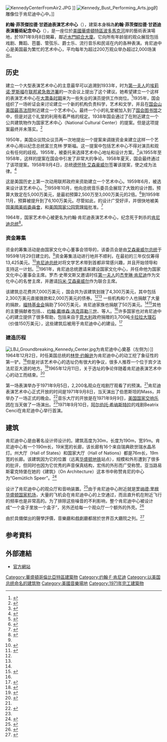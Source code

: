 {{Infobox venue
| name                = 肯尼迪中心
| nickname            = 
| native_name         = John F. Kennedy Memorial Center for the Performing Arts
| native_name_lang    =
| fullname            = 约翰·F·肯尼迪表演艺术紀念中心
| former names        = 
| logo_image          = 
| logo_caption        = 
| image               = Kennedy_Center_-_panoramio.jpg
| image_width         = 350
| caption             = 从[[波托马克河|波托马克河]]看肯尼迪中心
{{Infobox mapframe|tyep=shape|zoom=15|frame-width=280}}
| pushpin_map         = 
| pushpin_mapsize     =
| pushpin_map_caption =
| pushpin_label_position =
| address             = 2700F街，西北
| location            = {{USA}}[[華盛頓哥倫比亞特區|華盛頓哥倫比亞特區]]
| coordinates         = {{coord|38.8957|-77.0559|region:US_type:landmark|display=it}}
| type                = 表演藝術中心
| broke_ground        = 1964年12月2日
| built               = 
| opened              = {{Start date and age|1971|09|08}} 
| renovated           = 
| expanded            = 
| closed              = 
| demolished          = 
| owner               = 美國政府
| operator            = 約翰肯尼迪表演藝術中心<br />大衛·魯賓斯坦
| cost                = 
| architect           = 愛德華·達雷爾·斯通
| project_manager     = 
| structural engineer = Severud Associates
| services engineer   = 
| general_contractor  = 約翰·麥克沙恩
| main_contractors    = 
| capacity            = Concert Hall: 2,454<br />Opera House: 2,294<br />Eisenhower Theater: 1,161<br />Terrace Theater: 475<br />Theater Lab: 398<br />Family Theater: 320<br />Jazz Club: 160
| tenants             = [[國家交響樂團_(美國)|國家交響樂團]] <br />Washington National Opera<br />
| embedded            = 
| website             = {{URL|http://www.kennedy-center.org}} 
| publictransit       = {{WMATA link logo}} [[Washington_Metro|Washington Metro]] <br /> {{rint|washington|blue}} {{rint|washington|orange}} {{rint|washington|silver}} at [[Foggy_Bottom–GWU_station|Foggy Bottom–GWU station]]<br />{{bus icon|12px}} [[Metrobus_(Washington,_D.C.)|Metrobus]]: 80
}}
[[File:KennedyCenterFromAir2.JPG|thumb]] ]]
[[File:Kennedy_Bust_Performing_Arts.jpg|thumb]]的雕像位于肯尼迪中心中。]]

'''約翰·菲茨傑拉德·甘迺迪表演艺术中心'''（{{lang-en|John F. Kennedy Center for the Performing Arts}}），建築本身稱為'''約翰·菲茨傑拉德·甘迺迪表演藝術紀念中心'''（{{lang-en|John F. Kennedy Memorial Center for the Performing Arts}}），是一座位於[[美國|美國]][[華盛頓特區|華盛頓特區]][[波多馬克河|波多馬克河]]岸的藝術表演場地，於1971年9月8日開幕，鄰近[[水門綜合大廈|水門綜合大廈]]。它向所有年龄层的观众展现包括戏剧、舞蹈、芭蕾、管弦乐、爵士乐、流行音乐和民谣在内的各种表演。肯尼迪中心是美国最为繁忙的艺术中心，平均每年为超过200万观众举办超过2,000场演出。

== 历史 ==
建立一个大型表演艺术中心的主意最早可以追溯到1933年，时为[[第一夫人|第一夫人]]的[[埃莉诺·罗斯福|埃莉诺·罗斯福]]在[[联邦紧急救济署|联邦紧急救济署]]的一次会议上提出了这个建议。她希望建立一个这样的表演艺术中心在[[大萧条|大萧条时期]]来为一些失业的演员提供工作岗位。<ref name="meersman-p527">{{cite journal |author=Meersman, Roger |title=The Kennedy Center: From Dream to Reality |journal=Records of the Columbia Historical Society |year=1980 |volume=50 |page=527}}</ref>1935年，国会组织了一场听证会来讨论建立一个新的机构负责科学，艺术和文学，并且在[[国会山|国会山]][[美国最高法院|美国最高法院]]附近建立一个艺术中心。最终一个小的礼堂被加入到了[[国会图书馆|国会图书馆]]之中，但是对这个礼堂的利用有着严格的规定。1938年国会通过了在{{link-en|司法广场|Judiciary Square}}附近建立一个公共建筑物作为国家艺术中心（National Cultural Center）的提案。但是这项提案最终并未落实。<ref name="meersman-p528">{{cite journal |author=Meersman, Roger |title=The Kennedy Center: From Dream to Reality |journal=Records of the Columbia Historical Society |year=1980 |volume=50 |page=528}}</ref>

1950年，美国众议院众议员{{link-en|亚瑟·乔治·克莱恩|Arthur George Klein}}再一次地提出一个提案来调拨资金来建立这样一个艺术中心用以纪念总统富兰克林·罗斯福。这一提案中包括艺术中心不得对演员和观众有任何的歧视。1955年，{{link-en|斯坦福国际研究院|SRI International}}被委托来选择艺术中心地址和设计方案。<ref>{{cite web|url=http://www.sri.com/about/timeline/timeline1.html|archiveurl=https://web.archive.org/web/20080724200316/http://www.sri.com/about/timeline/timeline1.html|archivedate=2008-07-24|title=Timeline of SRI International Innovations: 1940s - 1950s|publisher={{link-en|SRI International}}|accessdate=2012-07-01|deadurl=yes}}</ref>从1955年至1958年，这样的提案在国会中引发了非常大的争论。1958年夏天，国会最终通过了该项提案。1958年9月4日，总统[[德怀特·艾森豪威尔|德怀特·艾森豪威尔]]签署该提案，使之成为法律。<ref name="meersman-p529">{{cite journal |author=Meersman, Roger |title=The Kennedy Center: From Dream to Reality |journal=Records of the Columbia Historical Society |year=1980 |volume=50 |page=529}}</ref>

这是美国历史上第一次动用联邦政府来资助建立一个艺术中心。1959年6月，{{link-en|爱德华‧达雷尔‧斯通|Edward Durell Stone }}被选来设计该艺术中心。<ref name="meersman-p541">{{cite journal |author=Meersman, Roger |title=The Kennedy Center: From Dream to Reality |journal=Records of the Columbia Historical Society |year=1980 |volume=50 |page=542}}</ref>1959年10月，他向总统音乐委员会展现了大致的设计图，预算大致定在5,000万美元，是最初预算2,500万至3,000万美元的2倍。<ref name="meersman-p543">{{cite journal |author=Meersman, Roger |title=The Kennedy Center: From Dream to Reality |journal=Records of the Columbia Historical Society |year=1980 |volume=50 |page=543}}</ref>到1959年11月，预算被提升到了6,100万美元。尽管如此，{{link-en|爱德华·斯通|Edward Durell Stone }}的设计广受好评，并很快地被美国[[美國美術委員會|美國美術委員會]]，{{link-en|国家首都规划委员会|National Capital Planning Commission}}和[[美国国家公园管理局|美国国家公园管理局]]批准。<ref name="meersman-p544">{{cite journal |author=Meersman, Roger |title=The Kennedy Center: From Dream to Reality |journal=Records of the Columbia Historical Society |year=1980 |volume=50 |page=544}}</ref>

1964年，国家艺术中心被更名为约翰·肯尼迪表演艺术中心，纪念死于刺杀的[[肯尼迪总统|肯尼迪总统]]<ref name="nyt-robertson">{{cite news |title=At Last, the Performances Begin |work=The New York Times |author=Robertson, Nan|date=September 6, 1971 |authorlink=Nan C. Robertson}}</ref>。

=== 资金筹集 ===
资金的筹集活动是由国家文化中心董事会领导的，该委员会是由[[艾森豪威尔|艾森豪威尔总统]]于1959年1月29日建立的。<ref name="meersman-p541" />资金筹集活动进行地并不顺利，在最初的三年仅仅筹得13,425美元。<ref name="meersman-p545">{{cite journal |author=Meersman, Roger |title=The Kennedy Center: From Dream to Reality |journal=Records of the Columbia Historical Society |year=1980 |volume=50 |page=545}}</ref>[[肯尼迪总统|肯尼迪总统]]对将文学艺术带到首都非常感兴趣，并且开始领导和支持这一计划。<ref name="nyt-09061971">{{cite news |title=Kennedy Arts Center Primps for Opening and Hopes to Make Profit |work=The New York Times |date=September 6, 1971 |author=Lydon, Christopher}}</ref>1961年，肯尼迪总统邀请{{Link-en|罗杰·史蒂文斯|Roger L. Stevens}}来建设国家文化中心，并任命他为国家文化中心董事会主席。罗杰·史蒂文斯又邀请时任[[美国第一夫人列表|第一夫人]]的[[杰奎琳·肯尼迪|杰奎琳·肯尼迪]]作为文化中心的名誉主席，并邀请[[玛米·艾森豪威尔|玛米·艾森豪威尔]]作为联合主席。

该建筑总花费共7,000万美元 ，国会共为该建筑划拨了4,300万美元，其中包括2,300万美元直接拨款和2,000万美元的债券。<ref name="nyt-robertson" /><ref name="nyt-09061971" /> 一些机构和个人也捐献了大量的捐款，[[福特基金会|福特基金会]]捐助了500万美元，肯尼迪家族也捐献了50万美元。<ref name="meersman-p564" /><ref name="nyt-09031971">{{cite news |title=Clamor Continues for Seats at Kennedy Center Opening |work=The New York Times |date=September 3, 1971 |author=Curtis, Charlotte}}</ref>其他的主要捐献者包括{{link-en|杰·维拉德·马里奥特|J. Willard Marriott}}、{{link-en|玛荷丽·梅莉薇德·波斯特|Marjorie Merriweather Post}}、[[约翰·戴维森·洛克菲勒三世|约翰·戴维森·洛克菲勒三世]]、{{link-en|罗伯特 ·伍德拉夫|Robert W. Woodruff}}等人。<ref name="nyt-09031971" />许多国家也对肯尼迪中心的建立提供了很多帮助，包括来自于[[意大利|意大利]]政府捐赠的3,700吨[[卡拉拉|卡拉拉]][[大理石|大理石]]（价值150万美元），这些建筑后被用于肯尼迪中心的建设。<ref>{{cite news |title=$3-Million in Gifts Adorn Center |work=The New York Times |date=September 6, 1971}}</ref>

=== 建造历程 ===
[[File:LBJ_Groundbreaking_Kennedy_Center.jpg|thumb]]为肯尼迪中心奠基（左侧为{{link-en|罗杰·史蒂文斯|Roger L. Stevens}}）]]
1964年12月2日，时任美国总统的[[林登·约翰逊|林登·约翰逊]]为肯尼迪中心的动工挖了象征性的第一铲。<ref name="meersman-p560">{{cite journal |author=Meersman, Roger |title=The Kennedy Center: From Dream to Reality |journal=Records of the Columbia Historical Society |year=1980 |volume=50|page=560}}</ref>但是对该艺术中心的选址仍有很大的争议，很多人推荐一个位于宾夕法法尼亚大道的地方。<ref name="meersman-p564">{{cite journal|author=Meersman, Roger |title=The Kennedy Center: From Dream to Reality|journal=Records of the Columbia Historical Society |year=1980|volume=50 |page=564}}</ref>1965年12月11日，关于选址的争论伴随着肯尼迪表演艺术中心的动工而结束。<ref name="meersman-p568">{{cite journal |author=Meersman, Roger |title=The Kennedy Center: From Dream to Reality |journal=Records of the Columbia Historical Society |year=1980 |volume=50 |pages=568–569}}</ref>

第一场表演举办于1971年9月5日，2,200名观众在戏剧厅观看了{{which|[[伦纳德·伯恩斯坦|伦纳德·伯恩斯坦]]的交响乐作品}}的预演。<ref name="nyt-robertson" />肯尼迪表演艺术中心正式开放的时间是1971年9月8日，当天演出了伯恩斯坦的Mass，并举办了一场正式的晚会。<ref name="nyt-09021971">{{cite news|title=Kennedy Hall Gets Acoustics Workout|work=[[纽约时报|The New York Times]] 
|date=1971-09-02|authorlink=哈罗德·C·勋伯格|last=Schonberg|first=Harold C.}}</ref>音乐大厅的开放是在1971年9月9日，[[国家交响乐团_(美国)|美国国家交响乐团]]在当天做了一场演出。<ref name="nyt-09021971" />1971年9月10日，[[阿尔伯托·希纳斯特拉|阿尔伯托·希纳斯特拉]]的戏剧Beatrix Cenci在肯尼迪中心举行首演。

== 建筑 ==
肯尼迪中心是由著名设计师{{link-en|爱德华·斯通|Edward Durell Stone.}}设计的。建筑高度为30m，长度为190m，宽91m。肯尼迪中心有一个190m长，19米宽的长廊，该长廊有16个来自瑞典欧世瑞水晶吊灯。州大厅（Hall of States）和国家大厅（Hall of Nations）都是76m长，19m宽的长廊。该建筑因为它的位置（远离[[华盛顿地铁|华盛顿地铁]]站点），规模和外形遭到了很多的批评，但同时也因为它优秀的声音保真结构，宏伟的外形而广受称赞。亚当路易斯霍克特堡在她的《建筑》（On Architecture）这本书中称赞肯尼的中心为“Gemütlich Speer”。<ref>{{Cite book|first=Ada Louise|last=Huxtable|authorlink=Ada Louise Huxtable|page=[https://archive.org/details/isbn_9780802717078/page/82 82]|title=On Architecture: Collected Reflections on a Century of Change|url=https://archive.org/details/isbn_9780802717078|publisher=Bloomsbury|year=2008|isbn=978-0-8027-1707-8}}</ref>

{{link-en|克雷·哈里斯|Cyril M. Harris}}设计了肯尼迪中心的观众厅和音响装置。<ref>{{cite book |title=A Concise History of American Architecture |author=Roth, Leland M. |year=1982 |publisher=Westview Press |isbn=0-06-430086-2 |page= 337}}</ref>由于肯尼迪中心附近就是[[罗纳德·里根华盛顿国家机场|罗纳德·里根华盛顿国家机场]]，大量的飞机会在肯尼迪中心的上空通过，而且直升机在附近飞行的频率也是非常高的。为了排除这些噪音的不利影响，整个肯尼迪中心被设计成“一个盒子里放一个盒子”，另外还给每一个观众厅一个额外的外壳。<ref>{{cite book |title=The Science and Applications of Acoustics |url=https://archive.org/details/scienceapplicati0000raic |author=Raichel, Daniel R. |publisher=Springer |year=2000 |isbn=0-387-98907-2 |page=[https://archive.org/details/scienceapplicati0000raic/page/252 252]}}</ref>

由於具備傑出的聲學評價，音樂廳和戲劇廳都居於世界百大廳院之列。<ref>{{Cite book|title=''Concert Halls and Opera Houses: Music, Acoustics, and Architecture''.|last=Beranek|first=Leo|publisher=Springer|year=2003|isbn=978-0387955247|edition=2nd edition}}</ref>

== 参考資料 ==
{{reflist | 3}}

== 外部連結 ==
* [http://www.kennedy-center.org/calendar/ 官方網站] {{Wayback|url=http://www.kennedy-center.org/calendar/ |date=20210126044546 }}

{{Washington DC landmarks}}
{{Authority control}}

[[Category:華盛頓哥倫比亞特區建築物|Category:華盛頓哥倫比亞特區建築物]]
[[Category:约翰·F·肯尼迪|Category:约翰·F·肯尼迪]]
[[Category:以美国总统命名的建筑物|Category:以美国总统命名的建筑物]]
[[Category:美國音樂場地|Category:美國音樂場地]]
[[Category:1971年完工建築物|Category:1971年完工建築物]]